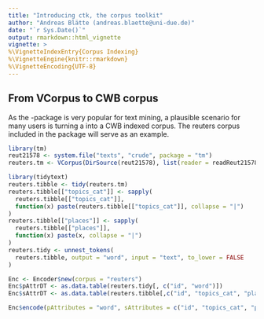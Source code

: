 ```yaml
---
title: "Introducing ctk, the corpus toolkit"
author: "Andreas Blätte (andreas.blaette@uni-due.de)"
date: "`r Sys.Date()`"
output: rmarkdown::html_vignette
vignette: >
%\VignetteIndexEntry{Corpus Indexing}
%\VignetteEngine{knitr::rmarkdown}
%\VignetteEncoding{UTF-8}
---
```



## From VCorpus to CWB corpus 

As the \code{tm}-package is very popular for text mining, a plausible scenario for many 
users is turning a \codey{VCorpus} into a CWB indexed corpus. The reuters corpus included
in the \code{tm} package will serve as an example.

```r
library(tm)
reut21578 <- system.file("texts", "crude", package = "tm")
reuters.tm <- VCorpus(DirSource(reut21578), list(reader = readReut21578XMLasPlain))
```



```r
library(tidytext)
reuters.tibble <- tidy(reuters.tm)
reuters.tibble[["topics_cat"]] <- sapply(
  reuters.tibble[["topics_cat"]],
  function(x) paste(reuters.tibble[["topics_cat"]], collapse = "|")
)
reuters.tibble[["places"]] <- sapply(
  reuters.tibble[["places"]],
  function(x) paste(x, collapse = "|")
)
reuters.tidy <- unnest_tokens(
  reuters.tibble, output = "word", input = "text", to_lower = FALSE
)
```


```r
Enc <- Encoder$new(corpus = "reuters")
Enc$pAttrDT <- as.data.table(reuters.tidy[, c("id", "word")])
Enc$sAttrDT <- as.data.table(reuters.tibble[,c("id", "topics_cat", "places", "language")])

Enc$encode(pAttributes = "word", sAttributes = c("id", "topics_cat", "places", "language"))
```